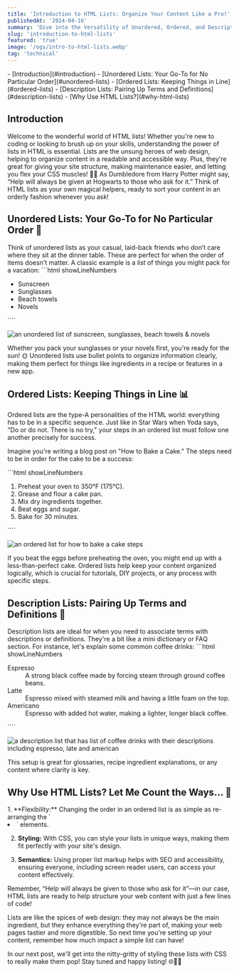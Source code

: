 ```yaml
---
title: 'Introduction to HTML Lists: Organize Your Content Like a Pro!'
publishedAt: '2024-04-16'
summary: 'Dive into the Versatility of Unordered, Ordered, and Description Lists'
slug: 'introduction-to-html-lists'
featured: 'true'
image: '/ogs/intro-to-html-lists.webp'
tag: 'technical'
---
```


<TOC>
- [Introduction](#introduction)
- [Unordered Lists: Your Go-To for No Particular Order](#unordered-lists)
- [Ordered Lists: Keeping Things in Line](#ordered-lists)
- [Description Lists: Pairing Up Terms and Definitions](#description-lists)
- [Why Use HTML Lists?](#why-html-lists)
</TOC>


<h2 id="introduction">Introduction</h2>

<JustifiedText>
Welcome to the wonderful world of HTML lists! Whether you're new to coding or looking to brush up on your skills, understanding the power of lists in HTML is essential. Lists are the unsung heroes of web design, helping to organize content in a readable and accessible way. Plus, they're great for giving your site structure, making maintenance easier, and letting you flex your CSS muscles! 🏋️‍♂️
</JustifiedText>

<JustifiedText>
As Dumbledore from Harry Potter might say, “Help will always be given at Hogwarts to those who ask for it.” Think of HTML lists as your own magical helpers, ready to sort your content in an orderly fashion whenever you ask!
</JustifiedText>



<h2 id="unordered-lists">Unordered Lists: Your Go-To for No Particular Order 📝</h2>

<JustifiedText>
Think of unordered lists as your casual, laid-back friends who don’t care where they sit at the dinner table. These are perfect for when the order of items doesn't matter. A classic example is a list of things you might pack for a vacation:
</JustifiedText>

<CodeBlock title="index.html">
  ```html showLineNumbers
  <ul>
    <li>Sunscreen</li>
    <li>Sunglasses</li>
    <li>Beach towels</li>
    <li>Novels</li>
</ul>
````
</CodeBlock>

<Image
priority
width={600}
height={400}
unoptimized
alt="an unordered list of sunscreen, sunglasses, beach towels & novels"
src="/posts/unordered-list.webp"
/>

<JustifiedText>
Whether you pack your sunglasses or your novels first, you're ready for the sun! 🌞 Unordered lists use bullet points to organize information clearly, making them perfect for things like ingredients in a recipe or features in a new app.
</JustifiedText>

<h2 id="ordered-lists">Ordered Lists: Keeping Things in Line 📊</h2>

<JustifiedText>
Ordered lists are the type-A personalities of the HTML world: everything has to be in a specific sequence. Just like in Star Wars when Yoda says, "Do or do not. There is no try," your steps in an ordered list must follow one another precisely for success.

Imagine you're writing a blog post on "How to Bake a Cake." The steps need to be in order for the cake to be a success:
</JustifiedText>

<CodeBlock title="index.html">
  ```html showLineNumbers
<ol>
    <li>Preheat your oven to 350°F (175°C).</li>
    <li>Grease and flour a cake pan.</li>
    <li>Mix dry ingredients together.</li>
    <li>Beat eggs and sugar.</li>
    <li>Bake for 30 minutes.</li>
</ol>
````
</CodeBlock>

<Image
priority
width={600}
height={400}
unoptimized
alt="an ordered list for how to bake a cake steps"
src="/posts/ordered-list.webp"
/>

<JustifiedText>
If you beat the eggs before preheating the oven, you might end up with a less-than-perfect cake. Ordered lists help keep your content organized logically, which is crucial for tutorials, DIY projects, or any process with specific steps.
</JustifiedText>


<h2 id="description-lists">Description Lists: Pairing Up Terms and Definitions 📘</h2>

<JustifiedText>
Description lists are ideal for when you need to associate terms with descriptions or definitions. They're a bit like a mini dictionary or FAQ section. For instance, let's explain some common coffee drinks:
</JustifiedText>

<CodeBlock title="index.html">
  ```html showLineNumbers
<dl>
    <dt>Espresso</dt>
    <dd>
        A strong black coffee made by forcing steam through ground coffee beans.
    </dd>
    <dt>Latte</dt>
    <dd>Espresso mixed with steamed milk and having a little foam on the top.</dd>
    <dt>Americano</dt>
    <dd>Espresso with added hot water, making a lighter, longer black coffee.</dd>
</dl>
````
</CodeBlock>

<Image
priority
width={600}
height={400}
unoptimized
alt="a description list that has list of coffee drinks with their descriptions including espresso, late and american"
src="/posts/desc-list.webp"
/>

<JustifiedText>
This setup is great for glossaries, recipe ingredient explanations, or any content where clarity is key.
</JustifiedText>


<h2 id="why-html-lists">Why Use HTML Lists? Let Me Count the Ways... 🎉</h2>

<JustifiedText>
1. **Flexibility:** Changing the order in an ordered list is as simple as re-arranging the `<li>` elements.

2. **Styling:** With CSS, you can style your lists in unique ways, making them fit perfectly with your site's design.

3. **Semantics:** Using proper list markup helps with SEO and accessibility, ensuring everyone, including screen reader users, can access your content effectively.
</JustifiedText>

<JustifiedText>
Remember, “Help will always be given to those who ask for it”—in our case, HTML lists are ready to help structure your web content with just a few lines of code!

Lists are like the spices of web design: they may not always be the main ingredient, but they enhance everything they're part of, making your web pages tastier and more digestible. So next time you're setting up your content, remember how much impact a simple list can have!

In our next post, we'll get into the nitty-gritty of styling these lists with CSS to really make them pop! Stay tuned and happy listing! 🌐👩‍💻
</JustifiedText>
